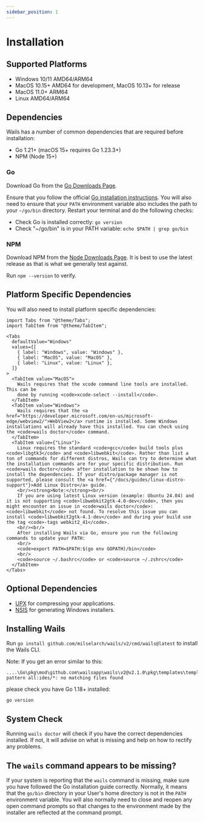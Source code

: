 ```yaml
---
sidebar_position: 1
---
```


# Installation

## Supported Platforms

- Windows 10/11 AMD64/ARM64
- MacOS 10.15+ AMD64 for development, MacOS 10.13+ for release
- MacOS 11.0+ ARM64
- Linux AMD64/ARM64

## Dependencies

Wails has a number of common dependencies that are required before installation:

- Go 1.21+ (macOS 15+ requires Go 1.23.3+)
- NPM (Node 15+)

### Go

Download Go from the [Go Downloads Page](https://go.dev/dl/).

Ensure that you follow the official [Go installation instructions](https://go.dev/doc/install). You will also need to ensure that your `PATH` environment variable also includes the path to your `~/go/bin` directory. Restart your terminal and do the following checks:

- Check Go is installed correctly: `go version`
- Check "~/go/bin" is in your PATH variable: `echo $PATH | grep go/bin`

### NPM

Download NPM from the [Node Downloads Page](https://nodejs.org/en/download/). It is best to use the latest release as that is what we generally test against.

Run `npm --version` to verify.

## Platform Specific Dependencies

You will also need to install platform specific dependencies:

```mdx-code-block
import Tabs from "@theme/Tabs";
import TabItem from "@theme/TabItem";

<Tabs
  defaultValue="Windows"
  values={[
    { label: "Windows", value: "Windows" },
    { label: "MacOS", value: "MacOS" },
    { label: "Linux", value: "Linux" },
  ]}
>
  <TabItem value="MacOS">
    Wails requires that the xcode command line tools are installed. This can be
    done by running <code>xcode-select --install</code>.
  </TabItem>
  <TabItem value="Windows">
    Wails requires that the <a href="https://developer.microsoft.com/en-us/microsoft-edge/webview2/">WebView2</a> runtime is installed. Some Windows installations will already have this installed. You can check using the <code>wails doctor</code> command.
  </TabItem>
  <TabItem value={"Linux"}>
    Linux requires the standard <code>gcc</code> build tools plus <code>libgtk3</code> and <code>libwebkit</code>. Rather than list a ton of commands for different distros, Wails can try to determine what the installation commands are for your specific distribution. Run <code>wails doctor</code> after installation to be shown how to install the dependencies. If your distro/package manager is not supported, please consult the <a href={"/docs/guides/linux-distro-support"}>Add Linux Distro</a> guide.
    <br/><strong>Note:</strong><br/>
    If you are using latest Linux version (example: Ubuntu 24.04) and it is not supporting <code>libwebkit2gtk-4.0-dev</code>, then you might encounter an issue in <code>wails doctor</code>: <code>libwebkit</code> not found. To resolve this issue you can install <code>libwebkit2gtk-4.1-dev</code> and during your build use the tag <code>-tags webkit2_41</code>.
    <br/><br/>
    After installing Wails via Go, ensure you run the following commands to update your PATH:
    <br/>
    <code>export PATH=$PATH:$(go env GOPATH)/bin</code>
    <br/>
    <code>source ~/.bashrc</code> or <code>source ~/.zshrc</code>
  </TabItem>
</Tabs>
```

## Optional Dependencies

- [UPX](https://upx.github.io/) for compressing your applications.
- [NSIS](https://wails.io/docs/guides/windows-installer/) for generating Windows installers.

## Installing Wails

Run `go install github.com/milselarch/wails/v2/cmd/wails@latest` to install the Wails CLI.

Note: If you get an error similar to this:

```shell
....\Go\pkg\mod\github.com\wailsapp\wails\v2@v2.1.0\pkg\templates\templates.go:28:12: pattern all:ides/*: no matching files found
```

please check you have Go 1.18+ installed:

```shell
go version
```

## System Check

Running `wails doctor` will check if you have the correct dependencies installed. If not, it will advise on what is missing and help on how to rectify any problems.

## The `wails` command appears to be missing?

If your system is reporting that the `wails` command is missing, make sure you have followed the Go installation guide
correctly. Normally, it means that the `go/bin` directory in your User's home directory is not in the `PATH` environment
variable. You will also normally need to close and reopen any open command prompts so that changes to the environment
made by the installer are reflected at the command prompt.
